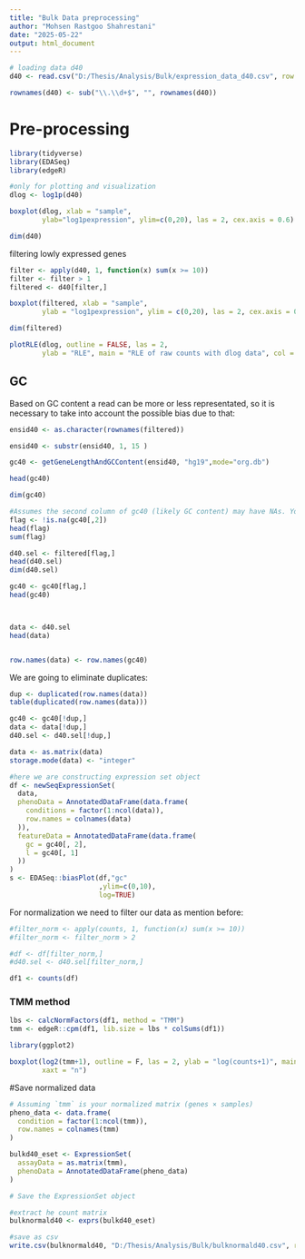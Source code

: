 ```yaml
---
title: "Bulk Data preprocessing"
author: "Mohsen Rastgoo Shahrestani"
date: "2025-05-22"
output: html_document
---
```


```r
# loading data d40
d40 <- read.csv("D:/Thesis/Analysis/Bulk/expression_data_d40.csv", row.names = 1)
```

```r
rownames(d40) <- sub("\\.\\d+$", "", rownames(d40))
```

# Pre-processing
```r
library(tidyverse)
library(EDASeq)
library(edgeR)
```

```r
#only for plotting and visualization
dlog <- log1p(d40)
```


```r
boxplot(dlog, xlab = "sample", 
        ylab="log1pexpression", ylim=c(0,20), las = 2, cex.axis = 0.6)

```

```r
dim(d40)
```

filtering lowly expressed genes

```r
filter <- apply(d40, 1, function(x) sum(x >= 10))
filter <- filter > 1
filtered <- d40[filter,]

boxplot(filtered, xlab = "sample",
        ylab = "log1pexpression", ylim = c(0,20), las = 2, cex.axis = 0.6)
```


```r
dim(filtered)
```

```r
plotRLE(dlog, outline = FALSE, las = 2,
        ylab = "RLE", main = "RLE of raw counts with dlog data", col = A)
```


## GC
Based on GC content a read can be more or less representated, so it is necessary to take into account the possible bias due to that: 
```r
ensid40 <- as.character(rownames(filtered))

ensid40 <- substr(ensid40, 1, 15 )

gc40 <- getGeneLengthAndGCContent(ensid40, "hg19",mode="org.db")

head(gc40)
```


```r
dim(gc40)
```


```r
#Assumes the second column of gc40 (likely GC content) may have NAs. You're keeping only rows with valid GC values.
flag <- !is.na(gc40[,2])
head(flag)
sum(flag)

d40.sel <- filtered[flag,]
head(d40.sel)
dim(d40.sel)

gc40 <- gc40[flag,]
head(gc40)



data <- d40.sel
head(data)


row.names(data) <- row.names(gc40)

```




We are going to eliminate duplicates: 
```r
dup <- duplicated(row.names(data))
table(duplicated(row.names(data)))
```

```r
gc40 <- gc40[!dup,]
data <- data[!dup,]
d40.sel <- d40.sel[!dup,]
```


```r
data <- as.matrix(data)
storage.mode(data) <- "integer"
```


```r
#here we are constructing expression set object
df <- newSeqExpressionSet(
  data,
  phenoData = AnnotatedDataFrame(data.frame(
    conditions = factor(1:ncol(data)),
    row.names = colnames(data)
  )),
  featureData = AnnotatedDataFrame(data.frame(
    gc = gc40[, 2],
    l = gc40[, 1]
  ))
)
s <- EDASeq::biasPlot(df,"gc"
                      ,ylim=c(0,10),
                      log=TRUE)
```

For normalization we need to filter our data as mention before:
```r
#filter_norm <- apply(counts, 1, function(x) sum(x >= 10))
#filter_norm <- filter_norm > 2
```


```r
#df <- df[filter_norm,]
#d40.sel <- d40.sel[filter_norm,]
```


```r
df1 <- counts(df)
```
### TMM method
```r
lbs <- calcNormFactors(df1, method = "TMM")
tmm <- edgeR::cpm(df1, lib.size = lbs * colSums(df1))
```

```r
library(ggplot2)
```


```r
boxplot(log2(tmm+1), outline = F, las = 2, ylab = "log(counts+1)", main = "Boxplot TMM",
        xaxt = "n")
```


#Save normalized data

```r
# Assuming `tmm` is your normalized matrix (genes × samples)
pheno_data <- data.frame(
  condition = factor(1:ncol(tmm)),
  row.names = colnames(tmm)
)

bulkd40_eset <- ExpressionSet(
  assayData = as.matrix(tmm),
  phenoData = AnnotatedDataFrame(pheno_data)
)
```

```r
# Save the ExpressionSet object

#extract he count matrix
bulknormald40 <- exprs(bulkd40_eset)

#save as csv
write.csv(bulknormald40, "D:/Thesis/Analysis/Bulk/bulknormald40.csv", row.names = TRUE)

```



